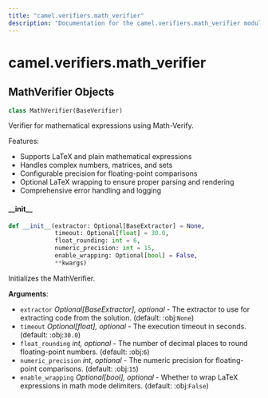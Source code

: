 ```yaml
---
title: "camel.verifiers.math_verifier"
description: "Documentation for the camel.verifiers.math_verifier module"
---
```


<a id="camel.verifiers.math_verifier"></a>

# camel.verifiers.math\_verifier

<a id="camel.verifiers.math_verifier.MathVerifier"></a>

## MathVerifier Objects

```python
class MathVerifier(BaseVerifier)
```

Verifier for mathematical expressions using Math-Verify.

Features:
- Supports LaTeX and plain mathematical expressions
- Handles complex numbers, matrices, and sets
- Configurable precision for floating-point comparisons
- Optional LaTeX wrapping to ensure proper parsing and rendering
- Comprehensive error handling and logging

<a id="camel.verifiers.math_verifier.MathVerifier.__init__"></a>

#### \_\_init\_\_

```python
def __init__(extractor: Optional[BaseExtractor] = None,
             timeout: Optional[float] = 30.0,
             float_rounding: int = 6,
             numeric_precision: int = 15,
             enable_wrapping: Optional[bool] = False,
             **kwargs)
```

Initializes the MathVerifier.

**Arguments**:

- `extractor` _Optional[BaseExtractor], optional_ - The extractor to use
  for extracting code from the solution. (default: :obj:`None`)
- `timeout` _Optional[float], optional_ - The execution timeout in
  seconds. (default: :obj:`30.0`)
- `float_rounding` _int, optional_ - The number of decimal places to
  round floating-point numbers. (default: :obj:`6`)
- `numeric_precision` _int, optional_ - The numeric precision for
  floating-point comparisons. (default: :obj:`15`)
- `enable_wrapping` _Optional[bool], optional_ - Whether to wrap LaTeX
  expressions in math mode delimiters. (default: :obj:`False`)

